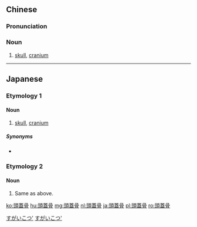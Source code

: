 {{also|头盖骨}}
==Chinese==
{{zh-forms|s=头盖骨|type=21}}

===Pronunciation===
{{zh-pron
|m=tóugàigǔ
|cat=n
}}

===Noun===
{{zh-noun}}

# [[skull]], [[cranium]]

----

==Japanese==

===Etymology 1===
{{ja-kanjitab|とう|がい|こつ|yomi=o}}

====Noun====
{{ja-noun|とうがいこつ}}

# {{lb|ja|anatomy}} [[skull]], [[cranium]]

=====Synonyms=====
* {{ja-r|頭骨|とうこつ}}

===Etymology 2===
{{ja-kanjitab|ず|がい|こつ|yomi=o}}

====Noun====
{{ja-noun|ずがいこつ}}

# Same as above.

[[Category:ja:Anatomy|すがいこつ']]
[[Category:ja:Skeleton|すがいこつ']]

[[ko:頭蓋骨]]
[[hu:頭蓋骨]]
[[mg:頭蓋骨]]
[[nl:頭蓋骨]]
[[ja:頭蓋骨]]
[[pl:頭蓋骨]]
[[ro:頭蓋骨]]